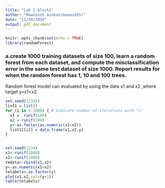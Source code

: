 ```yaml
---
title: "Lab 1 block2"
author: "Mowniesh Asokan(mowas455)"
date: "11/30/2020"
output: pdf_document
---
```


```r
knitr::opts_chunk$set(echo = TRUE)
library(randomForest)
```

### a.create 1000 training datasets of size 100, learn a random forest from each dataset, and compute the misclassification error in the same test dataset of size 1000. Report results for when the random forest has 1, 10 and 100 trees.

Random forest model can evaluated by using the data x1 and x2 ,where target y=x1<x2 
```r

set.seed(12345)
list1 = list()
for (i in 1:1000) { # Indicate number of iterations with "i"
  x1 =  runif(100)
  x2 = runif(100)
  y<-as.factor(as.numeric(x1<x2))
  list1[[i]] = data.frame(x1,x2,y)
}


set.seed(1234)
x1<-runif(1000)
x2<-runif(1000)
tedata<-cbind(x1,x2)
y<-as.numeric(x1<x2)
telabels<-as.factor(y)
plot(x1,x2,col=(y+1))
table(telabels)

```